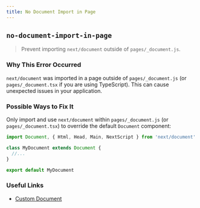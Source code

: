 ```yaml
---
title: No Document Import in Page
---
```


## `no-document-import-in-page`

> Prevent importing `next/document` outside of `pages/_document.js`.

### Why This Error Occurred

`next/document` was imported in a page outside of `pages/_document.js` (or `pages/_document.tsx` if you are using TypeScript). This can cause unexpected issues in your application.

### Possible Ways to Fix It

Only import and use `next/document` within `pages/_document.js` (or `pages/_document.tsx`) to override the default `Document` component:

```jsx filename="pages/_document.js"
import Document, { Html, Head, Main, NextScript } from 'next/document'

class MyDocument extends Document {
  //...
}

export default MyDocument
```

### Useful Links

- [Custom Document](https://nextjs.org/docs/advanced-features/custom-document)
